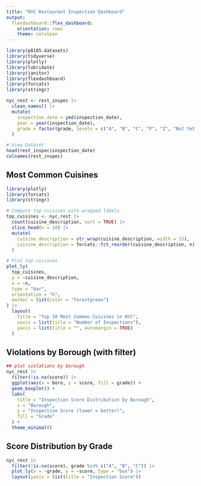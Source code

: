 ```yaml
---
title: "NYC Restaurant Inspection Dashboard"
output:
  flexdashboard::flex_dashboard:
    orientation: rows
    theme: cerulean
---
```


```r
library(p8105.datasets)
library(tidyverse)
library(plotly)
library(lubridate)
library(janitor)
library(flexdashboard)
library(forcats)
library(stringr)

nyc_rest <- rest_inspec |>
  clean_names() |>
  mutate(
    inspection_date = ymd(inspection_date),
    year = year(inspection_date),
    grade = factor(grade, levels = c("A", "B", "C", "P", "Z", "Not Yet Graded"))
  )

# View Dataset
head(rest_inspec$inspection_date)
colnames(rest_inspec)
```

## Most Common Cuisines
```r
library(plotly)
library(forcats)
library(stringr)

# Compute top cuisines with wrapped labels
top_cuisines <- nyc_rest |>
  count(cuisine_description, sort = TRUE) |>
  slice_head(n = 10) |>
  mutate(
    cuisine_description = str_wrap(cuisine_description, width = 15),
    cuisine_description = forcats::fct_reorder(cuisine_description, n)
  )

# Plot top cuisines
plot_ly(
  top_cuisines,
  y = ~cuisine_description,
  x = ~n,
  type = "bar",
  orientation = "h",
  marker = list(color = "forestgreen")
) |>
  layout(
    title = "Top 10 Most Common Cuisines in NYC",
    xaxis = list(title = "Number of Inspections"),
    yaxis = list(title = "", automargin = TRUE)
  )
```

## Violations by Borough (with filter)
```r
## plot violations by borough
nyc_rest |>
  filter(!is.na(score)) |>
  ggplot(aes(x = boro, y = score, fill = grade)) +
  geom_boxplot() +
  labs(
    title = "Inspection Score Distribution by Borough",
    x = "Borough",
    y = "Inspection Score (lower = better)",
    fill = "Grade"
  ) +
  theme_minimal()
```


## Score Distribution by Grade
```r
nyc_rest |>
  filter(!is.na(score), grade %in% c("A", "B", "C")) |>
  plot_ly(x = ~grade, y = ~score, type = "box") |>
  layout(yaxis = list(title = "Inspection Score"))
```




